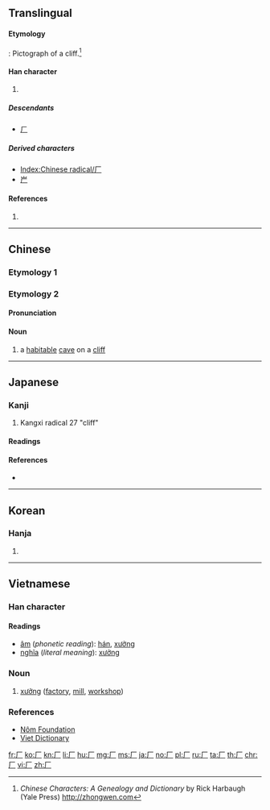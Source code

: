 {{also|广|𠂆}}
==Translingual==
{{stroke order|type=animate}}
{{Han etyl}}

====Etymology====
{{liushu|p}} : Pictograph of a cliff.<ref>''Chinese Characters: A Genealogy and Dictionary'' by Rick Harbaugh (Yale Press) http://zhongwen.com</ref>

====Han character====
{{Han char|rn=27|rad=厂|as=00|sn=2|four=71200|canj=MH}}
#{{mul-kangxi radical-def}}
=====Descendants=====
* [[ㄏ]]

=====Derived characters=====
* [[Index:Chinese radical/厂]]
* [[屵]]

====References====
# {{Han ref|kx=0160.150|dkj=02890|dj=0366.210|hdz=10067.160|Han ref|uh=5382|ud=21378|bh=C944|bd=51524}}
<references/>

----

==Chinese==

===Etymology 1===
{{zh-see|廠}}

===Etymology 2===
{{zh-forms}}

====Pronunciation====
{{zh-pron
|m=hǎn
|c=hon3,hon2
|cat=n
}}

====Noun====
{{zh-noun}}

# a [[habitable]] [[cave]] on a [[cliff]]

----

==Japanese==

===Kanji===
{{ja-kanji|grade=|rs=厂0}}

# Kangxi radical 27 "cliff"

====Readings====
{{ja-readings
|on=[[かん]] (kan), [[げん]] (gen), [[ごん]] (gon)
|kun=[[がんだれ]] (gandare), [[いしだれ]] (ishidare)
}}
<!--
====Readings====
* ショウ・おおや・うまや（廠）, アン・いおり（庵）, がんだれ（厂）

====Usage notes====
The two traditional characters are quite unrelated, thus the Japanese reading depends on which character is meant.
The modern simplified character does not occur by itself in Japanese, but it has a reading in order to describe it as part of other characters. As a radical (''bushu'') it is referred to as がんだれ from its use as the outer element in the character for "goose" 雁（ガン・かり）. The shape of 厂 originally meant "cliff" and occurs in Japanese kanji such as 崖（がけ）"cliff" or 岸（きし）"bank (of river)".
-->

====References====
* {{R:Koseki Moji|033510}}

----

==Korean==

===Hanja===
{{ko-hanja|hangeul=[[엄]], [[한]]|mr=ŏm, han}}

# {{defn|lang=ko|sort=厂00}}

----

==Vietnamese==

===Han character===
{{vi-hantu|rs=厂00}}

====Readings====
* [[音読|âm]] (''phonetic reading''): [[hán]], [[xưởng]]
* [[意義|nghĩa]] (''literal meaning''): [[xưởng]]

===Noun===
{{head|vi|noun|sc=Hant}}{{attention|vi|may need inflection template}}

# [[xưởng]] ([[factory]], [[mill]], [[workshop]])

===References===
* [http://nomfoundation.org/common/nom_details.php?codepoint=5382 Nôm Foundation]
* [http://www.vietdictionary.com Viet Dictionary]

[[Category:CJKV radicals| ]]

[[fr:厂]]
[[ko:厂]]
[[kn:厂]]
[[li:厂]]
[[hu:厂]]
[[mg:厂]]
[[ms:厂]]
[[ja:厂]]
[[no:厂]]
[[pl:厂]]
[[ru:厂]]
[[ta:厂]]
[[th:厂]]
[[chr:厂]]
[[vi:厂]]
[[zh:厂]]